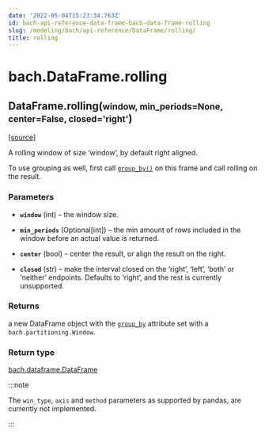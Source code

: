 ```yaml
---
date: '2022-05-04T15:23:34.763Z'
id: bach-api-reference-data-frame-bach-data-frame-rolling
slug: /modeling/bach/api-reference/DataFrame/rolling/
title: rolling
---
```


# bach.DataFrame.rolling

<div className="method">

<h2 className="signature-method"><span className="additional-name">DataFrame.</span><span className="name">rolling(</span><small className="parameter-list"><span className="parameter" id="window">window</span>, <span className="parameter" id="min_periods">min_periods=None</span>, <span className="parameter" id="center">center=False</span>, <span className="parameter" id="closed">closed='right'</span></small>)</h2>


&#8203;<span className="view-source">[[source]](https://github.com/objectiv/objectiv-analytics/blob/main/bach/bach/dataframe.py)</span>

<div className="content">

A rolling window of size ‘window’, by default right aligned.

To use grouping as well, first call [`group_by()`](/docs/modeling/bach/api-reference/DataFrame/bach.DataFrame.group-by) on this frame and call rolling on the result.


### Parameters

* **`window`** (int) – the window size.


* **`min_periods`** (Optional[int]) – the min amount of rows included in the window before an actual value is returned.


* **`center`** (bool) – center the result, or align the result on the right.


* **`closed`** (str) – make the interval closed on the ‘right’, ‘left’, ‘both’ or ‘neither’ endpoints.
Defaults to ‘right’, and the rest is currently unsupported.





### Returns

a new DataFrame object with the [`group_by`](/docs/modeling/bach/api-reference/DataFrame/bach.DataFrame.group-by) attribute set with a
`bach.partitioning.Window`.



### Return type

[bach.dataframe.DataFrame](/docs/modeling/bach/api-reference/DataFrame/bach.DataFrame.rolling/)


:::note

The `win_type`, `axis` and `method` parameters as supported by pandas, are currently not
implemented.


:::


</div>


</div>
